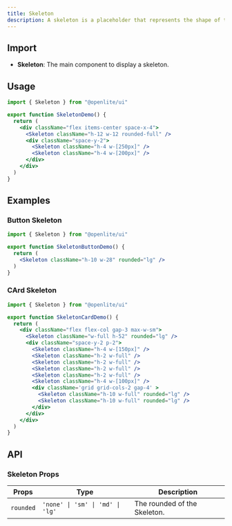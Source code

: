 ```yaml
---
title: Skeleton
description: A skeleton is a placeholder that represents the shape of the content that is loading.
---
```


## Import

- **Skeleton**: The main component to display a skeleton.

## Usage

<div className="flex items-center space-x-4">
  <Skeleton className="h-12 w-12 rounded-full" />
  <div className="space-y-2">
    <Skeleton className="h-4 w-[250px]" />
    <Skeleton className="h-4 w-[200px]" />
  </div>
</div>

```jsx
import { Skeleton } from "@openlite/ui"

export function SkeletonDemo() {
  return (
    <div className="flex items-center space-x-4">
      <Skeleton className="h-12 w-12 rounded-full" />
      <div className="space-y-2">
        <Skeleton className="h-4 w-[250px]" />
        <Skeleton className="h-4 w-[200px]" />
      </div>
    </div>
  )
}
```

## Examples

### Button Skeleton

<Skeleton className="h-10 w-28" rounded="lg" />

```jsx
import { Skeleton } from "@openlite/ui"

export function SkeletonButtonDemo() {
  return (
    <Skeleton className="h-10 w-28" rounded="lg" />
  )
}
```

### CArd Skeleton

<div className="flex flex-col gap-3 max-w-sm">
  <Skeleton className="w-full h-52" rounded="lg" />
  <div className="space-y-2 p-2">
    <Skeleton className="h-4 w-[150px]" />
    <Skeleton className="h-2 w-full" />
    <Skeleton className="h-2 w-full" />
    <Skeleton className="h-2 w-full" />
    <Skeleton className="h-2 w-full" />
    <Skeleton className="h-4 w-[100px]" />
    <div className='grid grid-cols-2 gap-4' >
      <Skeleton className="h-10 w-full" rounded="lg" />
      <Skeleton className="h-10 w-full" rounded="lg" />
    </div>
  </div>
</div>

```jsx
import { Skeleton } from "@openlite/ui"

export function SkeletonCardDemo() {
  return (
    <div className="flex flex-col gap-3 max-w-sm">
      <Skeleton className="w-full h-52" rounded="lg" />
      <div className="space-y-2 p-2">
        <Skeleton className="h-4 w-[150px]" />
        <Skeleton className="h-2 w-full" />
        <Skeleton className="h-2 w-full" />
        <Skeleton className="h-2 w-full" />
        <Skeleton className="h-2 w-full" />
        <Skeleton className="h-4 w-[100px]" />
        <div className='grid grid-cols-2 gap-4' >
          <Skeleton className="h-10 w-full" rounded="lg" />
          <Skeleton className="h-10 w-full" rounded="lg" />
        </div>
      </div>
    </div>
  )
}

```

## API

### Skeleton Props

| Props | Type | Description |
| --- | --- | --- |
| `rounded` | `'none' \| 'sm' \| 'md' \| 'lg'` | The rounded of the Skeleton. |
